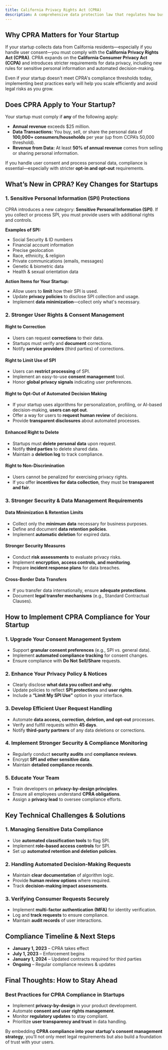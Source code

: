 ```yaml
---
title: California Privacy Rights Act (CPRA)
description: A comprehensive data protection law that regulates how businesses collect, process, and protect personal data of California residents.
---
```


## Why CPRA Matters for Your Startup

If your startup collects data from California residents—especially if you handle user consent—you must comply with the **California Privacy Rights Act (CPRA)**. CPRA expands on the **California Consumer Privacy Act (CCPA)** and introduces stricter requirements for data privacy, including new rules for sensitive personal information and automated decision-making.

Even if your startup doesn't meet CPRA's compliance thresholds today, implementing best practices early will help you scale efficiently and avoid legal risks as you grow.

## Does CPRA Apply to Your Startup?

Your startup must comply if **any** of the following apply:

- **Annual revenue** exceeds $25 million.
- **Data Transactions:** You buy, sell, or share the personal data of **100,000+ consumers/households** per year (up from CCPA’s 50,000 threshold).
- **Revenue from Data:** At least **50% of annual revenue** comes from selling or sharing personal information.

If you handle user consent and process personal data, compliance is essential—especially with stricter **opt-in and opt-out** requirements.

## What’s New in CPRA? Key Changes for Startups

### 1. **Sensitive Personal Information (SPI) Protections**
CPRA introduces a new category: **Sensitive Personal Information (SPI)**. If you collect or process SPI, you must provide users with additional rights and controls.

**Examples of SPI:**
- Social Security & ID numbers
- Financial account information
- Precise geolocation
- Race, ethnicity, & religion
- Private communications (emails, messages)
- Genetic & biometric data
- Health & sexual orientation data

**Action Items for Your Startup:**
- Allow users to **limit** how their SPI is used.
- Update **privacy policies** to disclose SPI collection and usage.
- Implement **data minimization**—collect only what's necessary.

### 2. **Stronger User Rights & Consent Management**

#### **Right to Correction**
- Users can request **corrections** to their data.
- Startups must verify and **document** corrections.
- Notify **service providers** (third parties) of corrections.

#### **Right to Limit Use of SPI**
- Users can **restrict processing** of SPI.
- Implement an easy-to-use **consent management** tool.
- Honor **global privacy signals** indicating user preferences.

#### **Right to Opt-Out of Automated Decision Making**
- If your startup uses algorithms for personalization, profiling, or AI-based decision-making, **users can opt out**.
- Offer a way for users to **request human review** of decisions.
- Provide **transparent disclosures** about automated processes.

#### **Enhanced Right to Delete**
- Startups must **delete personal data** upon request.
- Notify **third parties** to delete shared data.
- Maintain a **deletion log** to track compliance.

#### **Right to Non-Discrimination**
- Users cannot be penalized for exercising privacy rights.
- If you offer **incentives for data collection**, they must be **transparent and fair**.

### 3. **Stronger Security & Data Management Requirements**

#### **Data Minimization & Retention Limits**
- Collect only the **minimum data** necessary for business purposes.
- Define and document **data retention policies**.
- Implement **automatic deletion** for expired data.

#### **Stronger Security Measures**
- Conduct **risk assessments** to evaluate privacy risks.
- Implement **encryption, access controls, and monitoring**.
- Prepare **incident response plans** for data breaches.

#### **Cross-Border Data Transfers**
- If you transfer data internationally, ensure **adequate protections**.
- Document **legal transfer mechanisms** (e.g., Standard Contractual Clauses).

## How to Implement CPRA Compliance for Your Startup

### 1. **Upgrade Your Consent Management System**
- Support **granular consent preferences** (e.g., SPI vs. general data).
- Implement **automated compliance tracking** for consent changes.
- Ensure compliance with **Do Not Sell/Share** requests.

### 2. **Enhance Your Privacy Policy & Notices**
- Clearly disclose **what data you collect and why**.
- Update policies to reflect **SPI protections** and **user rights**.
- Include a **“Limit My SPI Use”** option in your interface.

### 3. **Develop Efficient User Request Handling**
- Automate **data access, correction, deletion, and opt-out** processes.
- Verify and fulfill requests within **45 days**.
- Notify **third-party partners** of any data deletions or corrections.

### 4. **Implement Stronger Security & Compliance Monitoring**
- Regularly conduct **security audits** and **compliance reviews**.
- Encrypt **SPI and other sensitive data**.
- Maintain **detailed compliance records**.

### 5. **Educate Your Team**
- Train developers on **privacy-by-design principles**.
- Ensure all employees understand **CPRA obligations**.
- Assign a **privacy lead** to oversee compliance efforts.

## Key Technical Challenges & Solutions

### 1. **Managing Sensitive Data Compliance**
- Use **automated classification tools** to flag SPI.
- Implement **role-based access controls** for SPI.
- Set up **automated retention and deletion policies**.

### 2. **Handling Automated Decision-Making Requests**
- Maintain **clear documentation** of algorithm logic.
- Provide **human review options** where required.
- Track **decision-making impact assessments**.

### 3. **Verifying Consumer Requests Securely**
- Implement **multi-factor authentication (MFA)** for identity verification.
- Log and **track requests** to ensure compliance.
- Maintain **audit records** of user interactions.

## Compliance Timeline & Next Steps

- **January 1, 2023** – CPRA takes effect
- **July 1, 2023** – Enforcement begins
- **January 1, 2024** – Updated contracts required for third parties
- **Ongoing** – Regular compliance reviews & updates

## Final Thoughts: How to Stay Ahead

### **Best Practices for CPRA Compliance in Startups**
- Implement **privacy-by-design** in your product development.
- Automate **consent and user rights management**.
- Monitor **regulatory updates** to stay compliant.
- Prioritize **user transparency and trust** in data handling.

By embedding **CPRA compliance into your startup's consent management strategy**, you’ll not only meet legal requirements but also build a foundation of trust with your users.